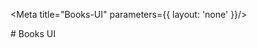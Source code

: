 

<Meta title="Books-UI"    parameters={{ layout: 'none' }}/>

<section className="container">
    # Books UI
</section>
<style>
{`
  .sbdocs-wrapper {
    display: block;
    padding: 0;
  }

  .container {
    display: grid;
    place-content: center;
    width: 100vw;
    height: 100vh;
    background-color: #0F0521;
    background-image: url("data:image/svg+xml,%3Csvg xmlns='http://www.w3.org/2000/svg' width='200' height='200' viewBox='0 0 800 800'%3E%3Cg fill='none' stroke='%23280E57' stroke-width='1'%3E%3Cpath d='M769 229L1037 260.9M927 880L731 737 520 660 309 538 40 599 295 764 126.5 879.5 40 599-197 493 102 382-31 229 126.5 79.5-69-63'/%3E%3Cpath d='M-31 229L237 261 390 382 603 493 308.5 537.5 101.5 381.5M370 905L295 764'/%3E%3Cpath d='M520 660L578 842 731 737 840 599 603 493 520 660 295 764 309 538 390 382 539 269 769 229 577.5 41.5 370 105 295 -36 126.5 79.5 237 261 102 382 40 599 -69 737 127 880'/%3E%3Cpath d='M520-140L578.5 42.5 731-63M603 493L539 269 237 261 370 105M902 382L539 269M390 382L102 382'/%3E%3Cpath d='M-222 42L126.5 79.5 370 105 539 269 577.5 41.5 927 80 769 229 902 382 603 493 731 737M295-36L577.5 41.5M578 842L295 764M40-201L127 80M102 382L-261 269'/%3E%3C/g%3E%3Cg fill='%237026F4'%3E%3Ccircle cx='769' cy='229' r='5'/%3E%3Ccircle cx='539' cy='269' r='5'/%3E%3Ccircle cx='603' cy='493' r='5'/%3E%3Ccircle cx='731' cy='737' r='5'/%3E%3Ccircle cx='520' cy='660' r='5'/%3E%3Ccircle cx='309' cy='538' r='5'/%3E%3Ccircle cx='295' cy='764' r='5'/%3E%3Ccircle cx='40' cy='599' r='5'/%3E%3Ccircle cx='102' cy='382' r='5'/%3E%3Ccircle cx='127' cy='80' r='5'/%3E%3Ccircle cx='370' cy='105' r='5'/%3E%3Ccircle cx='578' cy='42' r='5'/%3E%3Ccircle cx='237' cy='261' r='5'/%3E%3Ccircle cx='390' cy='382' r='5'/%3E%3C/g%3E%3C/svg%3E");
  }

  .container h1 {
    font-size: 10rem;
    color: transparent;
    -webkit-text-stroke: 4px #e8e0f6;
    -webkit-text-fill-color: transparent;
  }
`}
</style>
